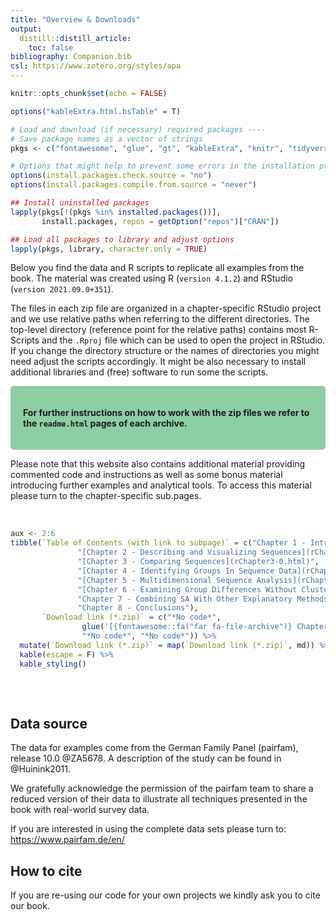 ```yaml
---
title: "Overview & Downloads"
output:
  distill::distill_article:
    toc: false
bibliography: Companion.bib
csl: https://www.zotero.org/styles/apa
---
```


```r
knitr::opts_chunk$set(echo = FALSE)

options("kableExtra.html.bsTable" = T)

# Load and download (if necessary) required packages ----
# Save package names as a vector of strings
pkgs <- c("fontawesome", "glue", "gt", "kableExtra", "knitr", "tidyverse") 

# Options that might help to prevent some errors in the installation process
options(install.packages.check.source = "no")
options(install.packages.compile.from.source = "never")

## Install uninstalled packages
lapply(pkgs[!(pkgs %in% installed.packages())], 
       install.packages, repos = getOption("repos")["CRAN"])

## Load all packages to library and adjust options
lapply(pkgs, library, character.only = TRUE)

```

Below you find the data and R scripts to replicate all examples from the book. The material was created using R (`version 4.1.2`) and RStudio (`version 2021.09.0+351`).

The files in each zip file are organized in a chapter-specific RStudio project and we use relative paths when referring to the different directories. The top-level directory (reference point for the relative paths) contains most R-Scripts and the `.Rproj` file which can be used to open the project in RStudio. If you change the directory structure or the names of directories you might need adjust the scripts accordingly. It might be also necessary to install additional libraries and (free) software to run some the scripts. 

<style>
div.green {background-color:#8DCEA4; border-radius: 5px; padding: 20px;}
</style>
<div class = "green">
**For further instructions on how to work with the zip files we refer to the `readme.html` pages of each archive.**
</div>

<p></p>

Please note that this website also contains additional material providing commented code and instructions as well as some bonus material introducing further examples and analytical tools. To access this material please turn to the chapter-specific sub.pages. 

<br>

```r
aux <- 2:6
tibble(`Table of Contents (with link to subpage)` = c("Chapter 1 - Introduction",
               "[Chapter 2 - Describing and Visualizing Sequences](rChapter2-0.html)",
               "[Chapter 3 - Comparing Sequences](rChapter3-0.html)",
               "[Chapter 4 - Identifying Groups In Sequence Data](rChapter4-0.html)",
               "[Chapter 5 - Multidimensional Sequence Analysis](rChapter5-0.html)",
               "[Chapter 6 - Examining Group Differences Without Cluster Analysis](rChapter6-0.html)", 
               "Chapter 7 - Combining SA With Other Explanatory Methods", 
               "Chapter 8 - Conclusions"),
       `Download link (*.zip)` = c("*No code*", 
                glue('[{fontawesome::fa("far fa-file-archive")} Chapter0{aux}.zip](source/Chapter0{aux}.zip)'), 
                "*No code*", "*No code*")) %>% 
  mutate(`Download link (*.zip)` = map(`Download link (*.zip)`, md)) %>%
  kable(escape = F) %>%
  kable_styling()
  
```

<br>

## Data source
The data for examples come from the German Family Panel (pairfam), release 10.0 @ZA5678. A description of the study can be found in @Huinink2011. 

We gratefully acknowledge the permission of the pairfam team to share a reduced version of their data to illustrate all techniques presented in the book with real-world survey data.

If you are interested in using the complete data sets please turn to: <https://www.pairfam.de/en/>


## How to cite

If you are re-using our code for your own projects we kindly ask you to cite our book.
